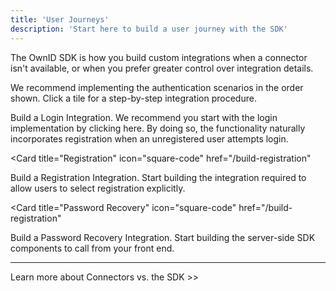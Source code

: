 ```yaml
---
title: 'User Journeys'
description: 'Start here to build a user journey with the SDK'
---
```


The OwnID SDK is how you build custom integrations when a connector isn't available, or when you prefer greater control over integration details.

We recommend implementing the authentication scenarios in the order shown. Click a tile for a step-by-step integration procedure.

<CardGroup>

<Card title="Login" icon="leaf" href="/development">
Build a Login Integration. We recommend you start with the login implementation by clicking here. By doing so, the functionality naturally incorporates registration when an unregistered user attempts login.
</Card>

<Card
  title="Registration"
  icon="square-code"
  href="/build-registration"
>
Build a Registration Integration. Start building the integration required to allow users to select registration explicitly.

</Card>

<Card
  title="Password Recovery"
  icon="square-code"
  href="/build-registration"
>
Build a Password Recovery Integration. Start building the server-side SDK components to call from your front end.

</Card>
</CardGroup>

---
Learn more about Connectors vs. the SDK >>

